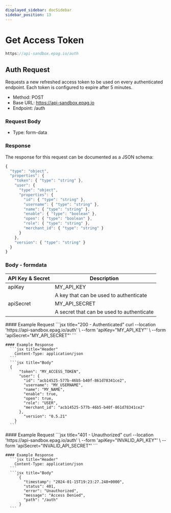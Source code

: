```yaml
---
displayed_sidebar: docSidebar
sidebar_position: 13
---
```



# Get Access Token

```jsx
https://api-sandbox.epag.io/auth
```

## Auth Request

Requests a new refreshed access token to be used on every authenticated endpoint. Each token is configured to expire after 5 minutes.

- Method: POST
- Base URL: https://api-sandbox.epag.io
- Endpoint: /auth

### Request Body

- Type: form-data

### Response

The response for this request can be documented as a JSON schema:

```jsx title="json"
{
  "type": "object",
  "properties": {
    "token": { "type": "string" },
    "user": {
      "type": "object",
      "properties": {
        "id": { "type": "string" },
        "username": { "type": "string" },
        "name": { "type": "string" },
        "enable": { "type": "boolean" },
        "open": { "type": "boolean" },
        "role": { "type": "string" },
        "merchant_id": { "type": "string" }
      }
    },
    "version": { "type": "string" }
  }
}
```

### Body - formdata

| API Key & Secret | Description | 
| --------- | ------------- |
| apiKey    | MY_API_KEY    |
|           | A key that can be used to authenticate |
| apiSecret | MY_API_SECRET | 
|           | A secret that can be used to authenticate |

<Tabs>
  <TabItem value="authenticated" label="200 - Authenticated" default>
    #### Example Request
      ```jsx title="200 - Authenticated"
        curl --location 'https://api-sandbox.epag.io/auth' \
        --form 'apiKey="MY_API_KEY"' \
        --form 'apiSecret="MY_API_SECRET"'
      ```
    
    #### Example Response
      ```jsx title="Header"
        Content-Type: application/json
      ``` 
      ```jsx title="Body"
      {
          "token": "MY_ACCESS_TOKEN",
          "user": {
            "id": "acb14525-577b-46b5-b40f-861d78341ce2",
            "username": "MY_USERNAME",
            "name": "MY_NAME",
            "enable": true,
            "open": true,
            "role": "USER",
            "merchant_id": "acb14525-577b-46b5-b40f-861d78341ce2"
          },
            "version": "0.5.21"
        }
      ```      
  </TabItem>
  <TabItem value="unauthorized" label="401 - Unauthorized">
    #### Example Request
      ```jsx title="401 - Unauthorized"
        curl --location 'https://api-sandbox.epag.io/auth' \
        --form 'apiKey="INVALID_API_KEY"' \
        --form 'apiSecret="INVALID_API_SECRET"'
      ```
    
    #### Example Response
      ```jsx title="Header"
        Content-Type: application/json
      ```  
      ```jsx title="Body"
          {
            "timestamp": "2024-01-15T19:23:27.248+0000",
            "status": 401,
            "error": "Unauthorized",
            "message": "Access Denied",
            "path": "/auth"
          }
      ```

  </TabItem>
</Tabs>



